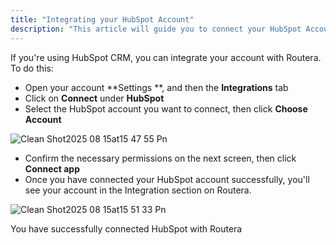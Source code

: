 ```yaml
---
title: "Integrating your HubSpot Account"
description: "This article will guide you to connect your HubSpot Account to Routera"
---
```


If you're using HubSpot CRM, you can integrate your account with Routera. To do this:

- Open your account \*\*Settings \*\*<Icon icon="gear" />, and then the **Integrations** tab
- Click on **Connect** under **HubSpot**
- Select the HubSpot account you want to connect, then click **Choose Account**

![Clean Shot2025 08 15at15 47 55 Pn](/images/CleanShot2025-08-15at15.47.55.png)

- Confirm the necessary permissions on the next screen, then click **Connect app**
- Once you have connected your HubSpot account successfully, you'll see your account in the Integration section on Routera.

![Clean Shot2025 08 15at15 51 33 Pn](/images/CleanShot2025-08-15at15.51.33.png)

<Check>
  You have successfully connected HubSpot with Routera
</Check>